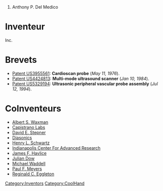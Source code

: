 # Anthony P. Del Medico


= Inventeur =
Inc.
= Brevets =
* [[Patent US3955561]]: '''Cardioscan probe''' (''May 11, 1976'').
* [[Patent US4424813]]: '''Multi-mode ultrasound scanner''' (''Jan 10, 1984'').
* [[Patent US5329194]]: '''Ultrasonic peripheral vascular probe assembly''' (''Jul 12, 1994'').

= CoInventeurs =
* [[Albert S. Waxman]]
* [[Capistrano Labs]]
* [[David E. Stepner]]
* [[Diasonics]]
* [[Henry L. Schwartz]]
* [[Indianapolis Center For Advanced Research]]
* [[James F. Havlice]]
* [[Julian Dow]]
* [[Michael Waddell]]
* [[Paul F. Meyers]]
* [[Reginald C. Eggleton]]
[[Category:Inventors]][[Category:CoolHand]]